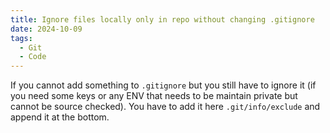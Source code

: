 ```yaml
---
title: Ignore files locally only in repo without changing .gitignore
date: 2024-10-09
tags:
  - Git
  - Code
---
```


If you cannot add something to `.gitignore` but you still have to ignore it (if you need some keys or any ENV that needs to be maintain private but cannot be source checked).
You have to add it here `.git/info/exclude` and append it at the bottom.


